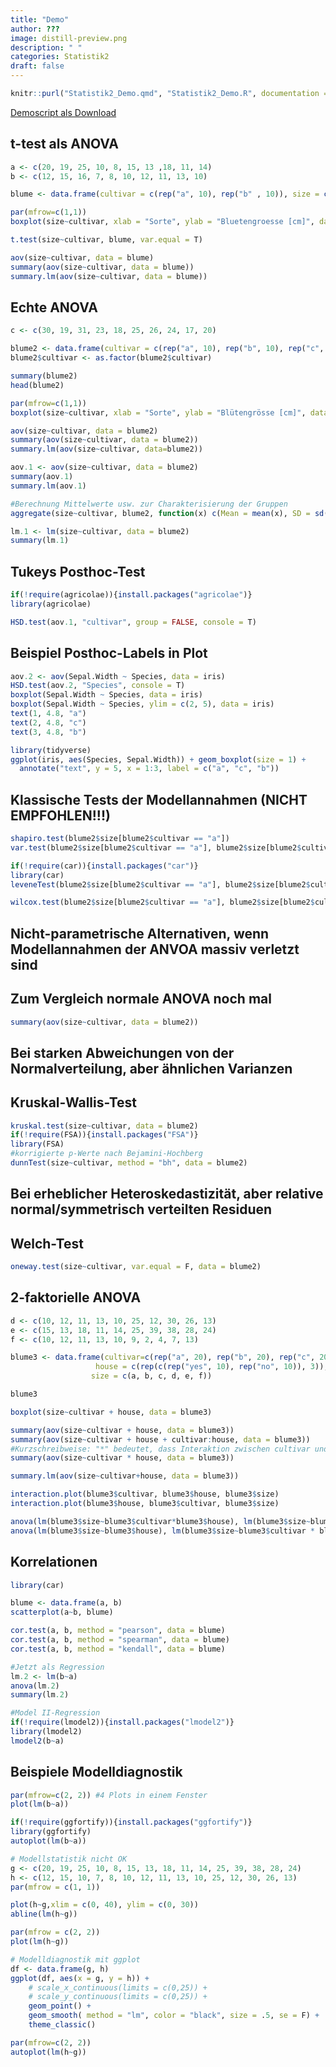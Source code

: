```yaml
---
title: "Demo"
author: ???
image: distill-preview.png  
description: " "
categories: Statistik2
draft: false
---
```


```r
knitr::purl("Statistik2_Demo.qmd", "Statistik2_Demo.R", documentation = 0)
```

[Demoscript als Download](Statistik2_Demo.R)

## t-test als ANOVA 

```r
a <- c(20, 19, 25, 10, 8, 15, 13 ,18, 11, 14)
b <- c(12, 15, 16, 7, 8, 10, 12, 11, 13, 10)

blume <- data.frame(cultivar = c(rep("a", 10), rep("b" , 10)), size = c(a, b))

par(mfrow=c(1,1))
boxplot(size~cultivar, xlab = "Sorte", ylab = "Bluetengroesse [cm]", data = blume)

t.test(size~cultivar, blume, var.equal = T)

aov(size~cultivar, data = blume)
summary(aov(size~cultivar, data = blume))
summary.lm(aov(size~cultivar, data = blume))
```

## Echte ANOVA

```r
c <- c(30, 19, 31, 23, 18, 25, 26, 24, 17, 20)

blume2 <- data.frame(cultivar = c(rep("a", 10), rep("b", 10), rep("c", 10)), size = c(a, b, c))
blume2$cultivar <- as.factor(blume2$cultivar)

summary(blume2)             
head(blume2)

par(mfrow=c(1,1))
boxplot(size~cultivar, xlab = "Sorte", ylab = "Blütengrösse [cm]", data = blume2)

aov(size~cultivar, data = blume2)
summary(aov(size~cultivar, data = blume2))
summary.lm(aov(size~cultivar, data=blume2))

aov.1 <- aov(size~cultivar, data = blume2)
summary(aov.1)
summary.lm(aov.1)

#Berechnung Mittelwerte usw. zur Charakterisierung der Gruppen
aggregate(size~cultivar, blume2, function(x) c(Mean = mean(x), SD = sd(x), Min = min(x), Max = max(x)))

lm.1 <- lm(size~cultivar, data = blume2)
summary(lm.1)
```

## Tukeys Posthoc-Test

```r
if(!require(agricolae)){install.packages("agricolae")}
library(agricolae)

HSD.test(aov.1, "cultivar", group = FALSE, console = T)
```

## Beispiel Posthoc-Labels in Plot

```r
aov.2 <- aov(Sepal.Width ~ Species, data = iris)
HSD.test(aov.2, "Species", console = T)
boxplot(Sepal.Width ~ Species, data = iris)
boxplot(Sepal.Width ~ Species, ylim = c(2, 5), data = iris)
text(1, 4.8, "a")
text(2, 4.8, "c")
text(3, 4.8, "b")

library(tidyverse)
ggplot(iris, aes(Species, Sepal.Width)) + geom_boxplot(size = 1) +
  annotate("text", y = 5, x = 1:3, label = c("a", "c", "b"))
```

## Klassische Tests der Modellannahmen (NICHT EMPFOHLEN!!!) 

```r
shapiro.test(blume2$size[blume2$cultivar == "a"])
var.test(blume2$size[blume2$cultivar == "a"], blume2$size[blume2$cultivar == "b"])

if(!require(car)){install.packages("car")}
library(car)
leveneTest(blume2$size[blume2$cultivar == "a"], blume2$size[blume2$cultivar == "b"], center=mean)

wilcox.test(blume2$size[blume2$cultivar == "a"], blume2$size[blume2$cultivar == "b"])
```

## Nicht-parametrische Alternativen, wenn Modellannahmen der ANVOA massiv verletzt sind

## Zum Vergleich normale ANOVA noch mal

```r
summary(aov(size~cultivar, data = blume2))
```

## Bei starken Abweichungen von der Normalverteilung, aber ähnlichen Varianzen
## Kruskal-Wallis-Test

```r
kruskal.test(size~cultivar, data = blume2)
if(!require(FSA)){install.packages("FSA")} 
library(FSA)
#korrigierte p-Werte nach Bejamini-Hochberg
dunnTest(size~cultivar, method = "bh", data = blume2) 
```

## Bei erheblicher Heteroskedastizität, aber relative normal/symmetrisch verteilten Residuen

## Welch-Test

```r
oneway.test(size~cultivar, var.equal = F, data = blume2)
```

## 2-faktorielle ANOVA

```r
d <- c(10, 12, 11, 13, 10, 25, 12, 30, 26, 13)
e <- c(15, 13, 18, 11, 14, 25, 39, 38, 28, 24)
f <- c(10, 12, 11, 13, 10, 9, 2, 4, 7, 13)

blume3 <- data.frame(cultivar=c(rep("a", 20), rep("b", 20), rep("c", 20)),
                   house = c(rep(c(rep("yes", 10), rep("no", 10)), 3)),
                  size = c(a, b, c, d, e, f))
```

```r
blume3
```

```r
boxplot(size~cultivar + house, data = blume3)

summary(aov(size~cultivar + house, data = blume3))
summary(aov(size~cultivar + house + cultivar:house, data = blume3)) 
#Kurzschreibweise: "*" bedeutet, dass Interaktion zwischen cultivar und house eingeschlossen wird
summary(aov(size~cultivar * house, data = blume3)) 

summary.lm(aov(size~cultivar+house, data = blume3))

interaction.plot(blume3$cultivar, blume3$house, blume3$size)
interaction.plot(blume3$house, blume3$cultivar, blume3$size)

anova(lm(blume3$size~blume3$cultivar*blume3$house), lm(blume3$size~blume3$cultivar+blume3$house))
anova(lm(blume3$size~blume3$house), lm(blume3$size~blume3$cultivar * blume3$house))
```

## Korrelationen

```r
library(car)

blume <- data.frame(a, b)
scatterplot(a~b, blume)

cor.test(a, b, method = "pearson", data = blume)
cor.test(a, b, method = "spearman", data = blume)
cor.test(a, b, method = "kendall", data = blume) 

#Jetzt als Regression
lm.2 <- lm(b~a)
anova(lm.2)
summary(lm.2)

#Model II-Regression
if(!require(lmodel2)){install.packages("lmodel2")} 
library(lmodel2)
lmodel2(b~a)
```

## Beispiele Modelldiagnostik

```r
par(mfrow=c(2, 2)) #4 Plots in einem Fenster
plot(lm(b~a))

if(!require(ggfortify)){install.packages("ggfortify")}
library(ggfortify)
autoplot(lm(b~a))

# Modellstatistik nicht OK
g <- c(20, 19, 25, 10, 8, 15, 13, 18, 11, 14, 25, 39, 38, 28, 24)
h <- c(12, 15, 10, 7, 8, 10, 12, 11, 13, 10, 25, 12, 30, 26, 13)
par(mfrow = c(1, 1))

plot(h~g,xlim = c(0, 40), ylim = c(0, 30))
abline(lm(h~g))

par(mfrow = c(2, 2))
plot(lm(h~g))

# Modelldiagnostik mit ggplot
df <- data.frame(g, h)
ggplot(df, aes(x = g, y = h)) + 
    # scale_x_continuous(limits = c(0,25)) +
    # scale_y_continuous(limits = c(0,25)) +
    geom_point() +
    geom_smooth( method = "lm", color = "black", size = .5, se = F) + 
    theme_classic()

par(mfrow=c(2, 2))
autoplot(lm(h~g))
```
